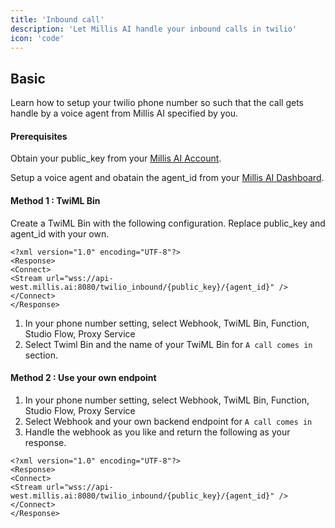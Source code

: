 ```yaml
---
title: 'Inbound call'
description: 'Let Millis AI handle your inbound calls in twilio'
icon: 'code'
---
```


## Basic

Learn how to setup your twilio phone number so such that the call gets handle by a voice agent from Millis AI specified by you.

#### Prerequisites

Obtain your public_key from your [Millis AI Account](https://app.millis.ai/settings/keys).

Setup a voice agent and obatain the agent_id from your [Millis AI Dashboard](https://app.millis.ai/agents).

#### Method 1 : TwiML Bin

Create a TwiML Bin with the following configuration. Replace public_key and agent_id with your own.

```
<?xml version="1.0" encoding="UTF-8"?>
<Response>
<Connect>
<Stream url="wss://api-west.millis.ai:8080/twilio_inbound/{public_key}/{agent_id}" />
</Connect>
</Response>
```
1. In your phone number setting, select Webhook, TwiML Bin, Function, Studio Flow, Proxy Service
2. Select Twiml Bin and the name of your TwiML Bin for `A call comes in` section.

#### Method 2 : Use your own endpoint

1. In your phone number setting, select Webhook, TwiML Bin, Function, Studio Flow, Proxy Service
2. Select Webhook and your own backend endpoint for `A call comes in`
3. Handle the webhook as you like and return the following as your response.

```
<?xml version="1.0" encoding="UTF-8"?>
<Response>
<Connect>
<Stream url="wss://api-west.millis.ai:8080/twilio_inbound/{public_key}/{agent_id}" />
</Connect>
</Response>
```